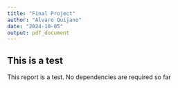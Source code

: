```yaml
---
title: "Final Project"
author: "Alvaro Quijano"
date: "2024-10-05"
output: pdf_document
---
```



## This is a test

This report is a test. No dependencies are required so far